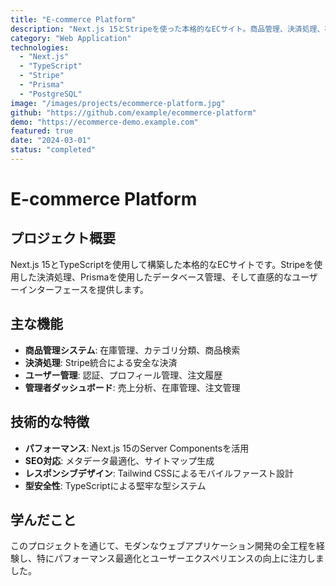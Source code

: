 ```yaml
---
title: "E-commerce Platform"
description: "Next.js 15とStripeを使った本格的なECサイト。商品管理、決済処理、在庫管理機能を実装。"
category: "Web Application"
technologies: 
  - "Next.js"
  - "TypeScript"
  - "Stripe"
  - "Prisma"
  - "PostgreSQL"
image: "/images/projects/ecommerce-platform.jpg"
github: "https://github.com/example/ecommerce-platform"
demo: "https://ecommerce-demo.example.com"
featured: true
date: "2024-03-01"
status: "completed"
---
```


# E-commerce Platform

## プロジェクト概要

Next.js 15とTypeScriptを使用して構築した本格的なECサイトです。Stripeを使用した決済処理、Prismaを使用したデータベース管理、そして直感的なユーザーインターフェースを提供します。

## 主な機能

- **商品管理システム**: 在庫管理、カテゴリ分類、商品検索
- **決済処理**: Stripe統合による安全な決済
- **ユーザー管理**: 認証、プロフィール管理、注文履歴
- **管理者ダッシュボード**: 売上分析、在庫管理、注文管理

## 技術的な特徴

- **パフォーマンス**: Next.js 15のServer Componentsを活用
- **SEO対応**: メタデータ最適化、サイトマップ生成
- **レスポンシブデザイン**: Tailwind CSSによるモバイルファースト設計
- **型安全性**: TypeScriptによる堅牢な型システム

## 学んだこと

このプロジェクトを通じて、モダンなウェブアプリケーション開発の全工程を経験し、特にパフォーマンス最適化とユーザーエクスペリエンスの向上に注力しました。

